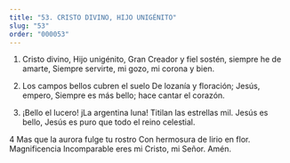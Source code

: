 ```yaml
---
title: "53. CRISTO DIVINO, HIJO UNIGÉNITO"
slug: "53"
order: "000053"
---
```

1. Cristo divino, Hijo unigénito,
Gran Creador y fiel sostén, siempre he de amarte, Siempre servirte, mi gozo, mi corona y bien.
 
2.	Los campos bellos cubren el suelo
De lozanía y floración; Jesús, empero, Siempre es más bello; hace cantar el corazón.

3.	¡Bello el lucero! jLa argentina luna! Titilan las estrellas mil. Jesús es bello, Jesús es puro que todo el reino celestial.

4	Mas que la aurora fulge tu rostro Con hermosura de lirio en flor.
Magnificencia Incomparable eres mi Cristo, mi Señor. Amén.
